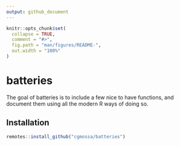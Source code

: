 ```yaml
---
output: github_document
---
```


<!-- README.md is generated from README.Rmd. Please edit that file -->

```r
knitr::opts_chunk$set(
  collapse = TRUE,
  comment = "#>",
  fig.path = "man/figures/README-",
  out.width = "100%"
)
```
# batteries

<!-- badges: start -->
<!-- badges: end -->

The goal of batteries is to include a few nice to have functions, and document
them using all the modern R ways of doing so.

## Installation

``` r
remotes::install_github("cgmossa/batteries")
```
